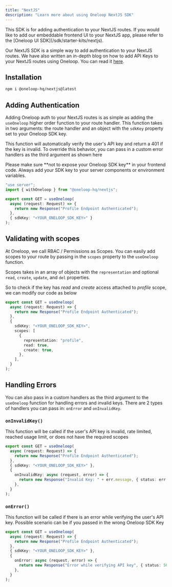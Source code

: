 ```yaml
---
title: "NextJS"
description: "Learn more about using Oneloop NextJS SDK"
---
```


<Note>
  This SDK is for adding authentication to your NextJS routes. If you would like
  to add our embeddable frontend UI to your NextJS app, please refer to the
  [Oneloop UI SDK](/sdk/starter-kits/nextjs).
</Note>

Our NextJS SDK is a simple way to add authentication to your NextJS routes. We have also written an in-depth blog on how to add API Keys to your NextJS routes using Oneloop. You can read it [here](https://www.oneloop.ai/blog/how-to-add-api-keys-to-nextjs-routes).

## Installation

```bash bash
npm i @oneloop-hq/nextjs@latest
```

## Adding Authentication

Adding Oneloop auth to your NextJS routes is as simple as adding the `useOneloop` higher order function to your route handler.
This function takes in two arguments: the route handler and an object with the `sdkKey` property set to your Oneloop SDK key.

This function will automatically verify the user's API key and return a 401 if the key is invalid. To override this behavior, you can pass in a custom error handlers as the third argument as shown here

<Warning>
  Please make sure **not to expose your Oneloop SDK key** in your frontend code.
  Always add your SDK key to your server components or environment variables.
</Warning>

```typescript api/profile/route.ts
"use server";
import { withOneloop } from "@oneloop-hq/nextjs";

export const GET = useOneloop(
  async (request: Request) => {
    return new Response("Profile Endpoint Authenticated");
  },
  { sdkKey: "<YOUR_ONELOOP_SDK_KEY>" }
);
```

## Validating with scopes

At Oneloop, we call RBAC / Permissions as Scopes. You can easily add scopes to your route by passing in the `scopes` property to the `useOneloop` function.

Scopes takes in an array of objects with the `representation` and optional `read`, `create`, `update`, and `del` properties.

So to check if the key has _read_ and _create_ access attached to _profile_ scope, we can modify our code as below

```typescript api/profile/route.ts
export const GET = useOneloop(
  async (request: Request) => {
    return new Response("Profile Endpoint Authenticated");
  },
  {
    sdkKey: "<YOUR_ONELOOP_SDK_KEY>",
    scopes: [
      {
        representation: "profile",
        read: true,
        create: true,
      },
    ],
  }
);
```

## Handling Errors

You can also pass in a custom handlers as the third argument to the `useOneloop` function for handling errors and invalid keys.
There are 2 types of handlers you can pass in: `onError` and `onInvalidKey`.

### `onInvalidKey()`

This function will be called if the user's API key is invalid, rate limited, reached usage limit, or does not have the required scopes

```typescript api/profile/route.ts
export const GET = useOneloop(
  async (request: Request) => {
    return new Response("Profile Endpoint Authenticated");
  },
  { sdkKey: "<YOUR_ONELOOP_SDK_KEY>" },
  {
    onInvalidKey: async (request, error) => {
      return new Response("Invalid Key: " + err.message, { status: err.code });
    },
  }
);
```

### `onError()`

This function will be called if there is an error while verifying the user's API key. Possible scenario can be if you passed in the wrong Oneloop SDK Key

```typescript api/profile/route.ts
export const GET = useOneloop(
  async (request: Request) => {
    return new Response("Profile Endpoint Authenticated");
  },
  { sdkKey: "<YOUR_ONELOOP_SDK_KEY>" },
  {
    onError: async (request, error) => {
      return new Response("Error while verifying API key", { status: 500 });
    },
  }
);
```
